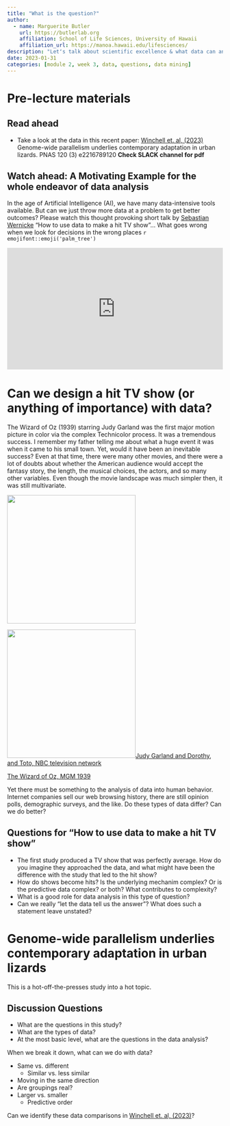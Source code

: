 ```yaml
---
title: "What is the question?"
author:
  - name: Marguerite Butler
    url: https://butlerlab.org
    affiliation: School of Life Sciences, University of Hawaii
    affiliation_url: https://manoa.hawaii.edu/lifesciences/
description: "Letʻs talk about scientific excellence & what data can and cannot do"
date: 2023-01-31
categories: [module 2, week 3, data, questions, data mining]
---
```


<!-- Add interesting quote -->

# Pre-lecture materials

## Read ahead

-  Take a look at the data in this recent paper: [Winchell et. al, (2023)](https://doi.org/10.1073/pnas.2216789120) Genome-wide parallelism underlies contemporary adaptation in urban lizards. PNAS 120 (3) e2216789120 **Check SLACK channel for pdf**

## Watch ahead: A Motivating Example for the whole endeavor of data analysis

<!-- R emoji aliases:  https://gist.github.com/rxaviers/7360908 -->

In the age of Artificial Intelligence (AI), we have many data-intensive tools available. But can we just throw more data at a problem to get better outcomes? Please watch this thought provoking short talk by [Sebastian Wernicke](https://www.ted.com/speakers/sebastian_wernicke) "How to use data to make a hit TV show"... What goes wrong when we look for decisions in the wrong places `r emojifont::emoji('palm_tree')`


<div style="position:relative;height:0;padding-bottom:56.25%"><iframe src="https://embed.ted.com/talks/lang/en/sebastian_wernicke_how_to_use_data_to_make_a_hit_tv_show" width="854" height="480" style="position:absolute;left:0;top:0;width:100%;height:100%" frameborder="0" scrolling="no" allowfullscreen></iframe></div>

# Can we design a hit TV show (or anything of importance) with data?

The Wizard of Oz (1939) starring Judy Garland was the first major motion picture in color via the complex Technicolor process. It was a tremendous success. I remember my father telling me about what a huge event it was when it came to his small town. Yet, would it have been an inevitable success? Even at that time, there were many other movies, and there were a lot of doubts about whether the American audience would accept the fantasy story, the length, the musical choices, the actors, and so many other variables. Even though the movie landscape was much simpler then, it was still multivariate.

::: {#fig-oz layout-ncol=2}

![](http://www.posterwire.com/wp-content/images/wizard_of_oz.jpg){width=300}

![](https://upload.wikimedia.org/wikipedia/commons/d/d6/The_Wizard_of_Oz_Judy_Garland_Terry_1939.jpg){#fig-judy width=300}[Judy Garland and Dorothy, and Toto, NBC television network]()

[The Wizard of Oz, MGM 1939](https://en.wikipedia.org/wiki/The_Wizard_of_Oz_(1939_film))
:::

Yet there must be something to the analysis of data into human behavior. Internet companies sell our web browsing history, there are still opinion polls, demographic surveys, and the like.  Do these types of data differ? Can we do better?

::: callout-tip
# Questions for "How to use data to make a hit TV show"

-   The first study produced a TV show that was perfectly average. How do you imagine they approached the data, and what might have been the difference with the study that led to the hit show?
-   How do shows become hits? Is the underlying mechanim complex? Or is the predictive data complex? or both? What contributes to complexity?
-   What is a good role for data analysis in this type of question?
-   Can we really "let the data tell us the answer"? What does such a statement leave unstated?
:::


# Genome-wide parallelism underlies contemporary adaptation in urban lizards

This is a hot-off-the-presses study into a hot topic.

::: callout-tip
# Discussion Questions

-   What are the questions in this study?
-   What are the types of data?
-   At the most basic level, what are the questions in the data analysis?
:::


When we break it down, what can we do with data?

-   Same vs. different
    -   Similar vs. less similar
-   Moving in the same direction
-   Are groupings real?
-   Larger vs. smaller
    -   Predictive order


Can we identify these data comparisons in [Winchell et. al, (2023)](https://doi.org/10.1073/pnas.2216789120)?
